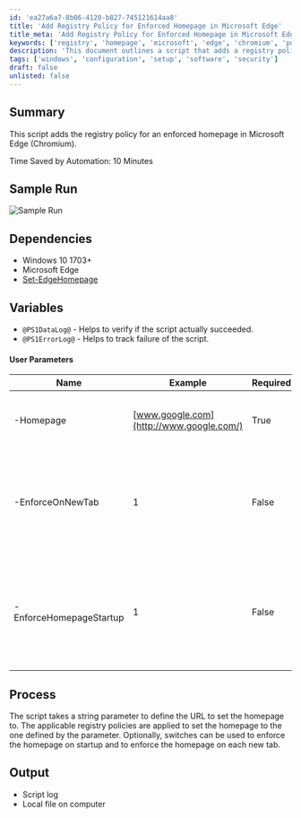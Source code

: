 ```yaml
---
id: 'ea27a6a7-8b06-4120-b827-745121614aa8'
title: 'Add Registry Policy for Enforced Homepage in Microsoft Edge'
title_meta: 'Add Registry Policy for Enforced Homepage in Microsoft Edge'
keywords: ['registry', 'homepage', 'microsoft', 'edge', 'chromium', 'policy', 'enforcement']
description: 'This document outlines a script that adds a registry policy to enforce a specific homepage in Microsoft Edge (Chromium). It details the necessary dependencies, user parameters, and the process for executing the script, along with sample output and logs.'
tags: ['windows', 'configuration', 'setup', 'software', 'security']
draft: false
unlisted: false
---
```

## Summary

This script adds the registry policy for an enforced homepage in Microsoft Edge (Chromium).

Time Saved by Automation: 10 Minutes

## Sample Run

![Sample Run](../../../static/img/Microsoft-Edge---Set-Homepage/image_1.png)

## Dependencies

- Windows 10 1703+
- Microsoft Edge
- [Set-EdgeHomepage](https://proval.itglue.com/DOC-5078775-7348072)

## Variables

- `@PS1DataLog@` - Helps to verify if the script actually succeeded.
- `@PS1ErrorLog@` - Helps to track failure of the script.

#### User Parameters

| Name                       | Example                          | Required | Description                                                                                      |
|----------------------------|----------------------------------|----------|--------------------------------------------------------------------------------------------------|
| -Homepage                  | [www.google.com](http://www.google.com/) | True     | The string value of the homepage to set in the browser.                                        |
| -EnforceOnNewTab          | 1                                | False    | Include this switch to force the homepage on each new tab instead of the new tab page.         |
| -EnforceHomepageStartup    | 1                                | False    | Include this switch to force the homepage to be the only open tab at the startup of the browser. |

## Process

The script takes a string parameter to define the URL to set the homepage to. The applicable registry policies are applied to set the homepage to the one defined by the parameter. Optionally, switches can be used to enforce the homepage on startup and to enforce the homepage on each new tab.

## Output

- Script log
- Local file on computer












